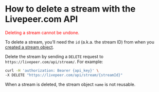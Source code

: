 
<DocsLayout title="How to delete a stream - Livepeer.com" description="How to delete a stream with the Livepeer.com API">

# How to delete a stream with the Livepeer.com API

<p>
  <font color="red">Deleting a stream cannot be undone.</font>
</p>

To delete a stream, you’ll need the `id` (a.k.a. the stream ID) from when you
[created a stream object](/docs/guides/api/create-a-stream).

Delete the stream by sending a `DELETE` request to
`https://livepeer.com/api/stream/`. For example:

```bash
curl -H 'authorization: Bearer {api_key}' \
-X DELETE "https://livepeer.com/api/stream/{streamId}"
```

When a stream is deleted, the stream object `name` is not reusable.

</DocsLayout>
